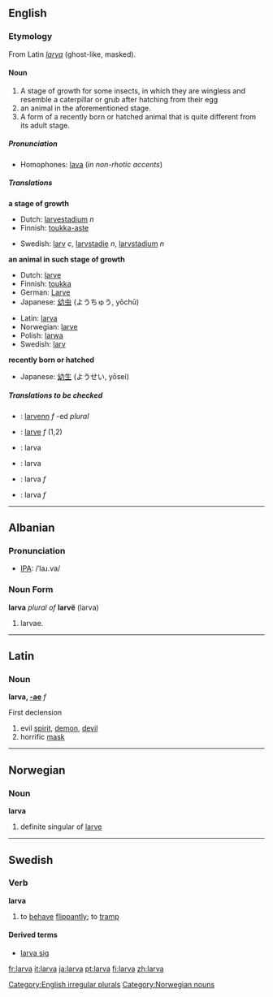 ==English==

===Etymology===
From Latin ''[[larva#Latin|larva]]'' (ghost-like, masked).

====Noun====
[[Category:English irregular plurals]]
{{en-noun2|'''larva'''|'''[[larvae]] '''or, incorrectly,''' [[larvas]]'''}}

<!--Is the first meaning correct?-->
#A stage of growth for some insects, in which they are wingless and resemble a caterpillar or grub after hatching from their egg
#an animal in the aforementioned stage.
#A form of a recently born or hatched animal that is quite different from its adult stage. 

=====Pronunciation=====
*Homophones: [[lava]] (''in non-rhotic accents'')

=====Translations=====
'''a stage of growth'''
{{top}}
*Dutch: [[larvestadium]] ''n''
*Finnish: [[toukka-aste]]
{{mid}}
*Swedish: [[larv]] ''c'', [[larvstadie]] ''n'', [[larvstadium]] ''n''
{{bottom}}

'''an animal in such stage of growth'''
{{top}}
*Dutch: [[larve]] {{f}}
*Finnish: [[toukka]]
*German: [[Larve]] {{f}}
*Japanese: [[幼虫]] (ようちゅう, yōchū) 
{{mid}}
*Latin:  [[larva]] {{f}}
*Norwegian: [[larve]] {{mf}}
*Polish: [[larwa]] {{f}}
*Swedish: [[larv]] {{c}}
{{bottom}}

'''recently born or hatched'''
{{top}}
{{mid}}
*Japanese: [[幼生]] (ようせい, yōsei)
{{bottom}}

=====Translations to be checked=====
<!--Remove this section once all of the translations below have been moved into the tables above.-->
{{checktrans}}

*{{ttbc|Breton}}: [[larvenn]] ''f'' -ed ''plural''
*{{ttbc|French}}: [[larve]] ''f'' (1,2)
*{{ttbc|Indonesian}}: larva
*{{ttbc|Interlingua}}: larva
*{{ttbc|Portuguese}}: larva ''f''
*{{ttbc|Spanish}}: larva ''f''
----
==Albanian==
===Pronunciation===
*[[IPA]]: /ˈlaɹ.va/
===Noun Form===
'''larva''' ''plural of'' '''larvë''' (larva)
# larvae.
----
==Latin==
===Noun===
'''larva, [[Wiktionary Appendix:Latin first declension|-ae]]''' ''f''

First declension

#evil [[spirit]], [[demon]], [[devil]]
#horrific [[mask]]

----
==Norwegian==
===Noun===
[[Category:Norwegian nouns]]
'''larva'''
#definite singular of [[larve]]

----
==Swedish==
===Verb===
'''larva'''
# to [[behave]] [[flippantly]]; to [[tramp]]

====Derived terms====
*[[larva sig]]

[[fr:larva]]
[[it:larva]]
[[ja:larva]]
[[pt:larva]]
[[fi:larva]]
[[zh:larva]]